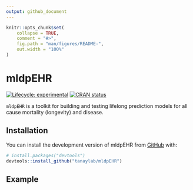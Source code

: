 ```yaml
---
output: github_document
---
```


<!-- README.md is generated from README.Rmd. Please edit that file -->

```r
knitr::opts_chunk$set(
    collapse = TRUE,
    comment = "#>",
    fig.path = "man/figures/README-",
    out.width = "100%"
)
```

# mldpEHR

<!-- badges: start -->
[![Lifecycle: experimental](https://img.shields.io/badge/lifecycle-experimental-orange.svg)](https://lifecycle.r-lib.org/articles/stages.html#experimental)
[![CRAN status](https://www.r-pkg.org/badges/version/mldpEHR)](https://CRAN.R-project.org/package=mldpEHR)
<!-- badges: end -->

`mldpEHR` is a toolkit for building and testing lifelong prediction models for all cause mortality (longevity) and disease.

## Installation

You can install the development version of mldpEHR from [GitHub](https://github.com/) with:

``` r
# install.packages("devtools")
devtools::install_github("tanaylab/mldpEHR")
```

## Example
